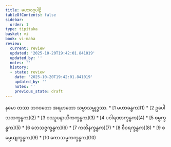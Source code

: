 ```yaml
---
title: မဟာဝဂ္ဂပါဠိ
tableOfContents: false
sidebar:
  order: 1
type: tipitaka
basket: vi
book: vi-maha
review:
  current: review
  updated: '2025-10-20T19:42:01.841019'
  updated_by: ''
  notes: ''
  history:
  - state: review
    date: '2025-10-20T19:42:01.841019'
    updated_by: ''
    notes: ''
    previous_state: draft
---
```


<Paragraph number="1" type="center" book="vi-maha">
နမော တဿ ဘဂဝတော အရဟတော သမ္မာသမ္ဗုဒ္ဓဿ.

<ReviewStatus review={frontmatter.review} showDetails={true} />

<HypothesisAnnotation frontmatter={frontmatter} />


</Paragraph>

<TableOfContents book="vi-maha">
* [1 မဟာခန္ဓက](1)
* [2 ဥပေါသထက္ခန္ဓက](2)
* [3 ဝဿူပနာယိကက္ခန္ဓက](3)
* [4 ပဝါရဏာက္ခန္ဓက](4)
* [5 စမ္မက္ခန္ဓက](5)
* [6 ဘေသဇ္ဇက္ခန္ဓက](6)
* [7 ကထိနက္ခန္ဓက](7)
* [8 စီဝရက္ခန္ဓက](8)
* [9 စမ္ပေယျက္ခန္ဓက](9)
* [10 ကောသမ္ဗကက္ခန္ဓက](10)
</TableOfContents>